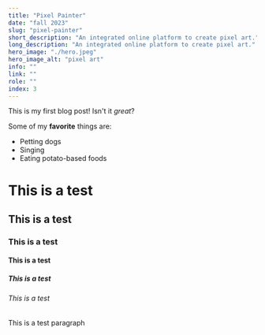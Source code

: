 ```yaml
---
title: "Pixel Painter"
date: "fall 2023"
slug: "pixel-painter"
short_description: "An integrated online platform to create pixel art."
long_description: "An integrated online platform to create pixel art."
hero_image: "./hero.jpeg"
hero_image_alt: "pixel art"
info: ""
link: ""
role: ""
index: 3
---
```


This is my first blog post! Isn't it *great*?

Some of my **favorite** things are:

* Petting dogs
* Singing
* Eating potato-based foods

# This is a test

## This is a test

### This is a test

#### This is a test

##### This is a test

###### This is a test

This is a test paragraph
